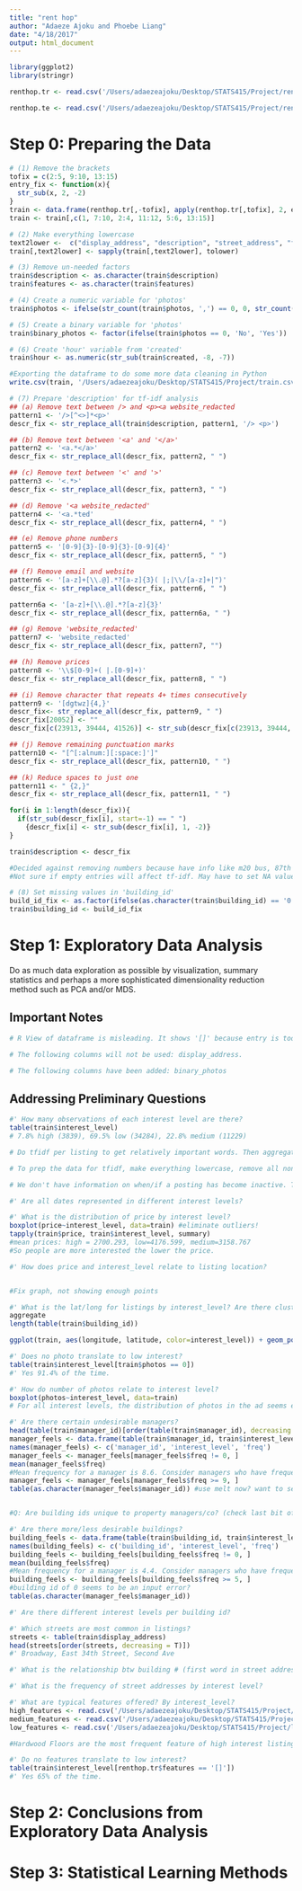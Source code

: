 ```yaml
---
title: "rent hop"
author: "Adaeze Ajoku and Phoebe Liang"
date: "4/18/2017"
output: html_document
---
```


```r
library(ggplot2)
library(stringr)
```

```r
renthop.tr <- read.csv('/Users/adaezeajoku/Desktop/STATS415/Project/renthop_tr.csv')

renthop.te <- read.csv('/Users/adaezeajoku/Desktop/STATS415/Project/renthop_te.csv')
```

# Step 0: Preparing the Data
```r
# (1) Remove the brackets
tofix = c(2:5, 9:10, 13:15)
entry_fix <- function(x){
  str_sub(x, 2, -2)
}
train <- data.frame(renthop.tr[,-tofix], apply(renthop.tr[,tofix], 2, entry_fix))
train <- train[,c(1, 7:10, 2:4, 11:12, 5:6, 13:15)]

# (2) Make everything lowercase
text2lower <-  c("display_address", "description", "street_address", "features")   
train[,text2lower] <- sapply(train[,text2lower], tolower) 

# (3) Remove un-needed factors
train$description <- as.character(train$description)
train$features <- as.character(train$features)

# (4) Create a numeric variable for 'photos'
train$photos <- ifelse(str_count(train$photos, ',') == 0, 0, str_count(train$photos, ',') + 1)

# (5) Create a binary variable for 'photos'
train$binary_photos <- factor(ifelse(train$photos == 0, 'No', 'Yes'))

# (6) Create 'hour' variable from 'created'
train$hour <- as.numeric(str_sub(train$created, -8, -7))

#Exporting the dataframe to do some more data cleaning in Python
write.csv(train, '/Users/adaezeajoku/Desktop/STATS415/Project/train.csv')

# (7) Prepare 'description' for tf-idf analysis
## (a) Remove text between /> and <p><a website_redacted
pattern1 <- '/>[^<>]*<p>'
descr_fix <- str_replace_all(train$description, pattern1, '/> <p>')

## (b) Remove text between '<a' and '</a>'
pattern2 <- '<a.*</a>'
descr_fix <- str_replace_all(descr_fix, pattern2, " ")

## (c) Remove text between '<' and '>'
pattern3 <- '<.*>'
descr_fix <- str_replace_all(descr_fix, pattern3, " ")

## (d) Remove '<a website_redacted'
pattern4 <- '<a.*ted'
descr_fix <- str_replace_all(descr_fix, pattern4, " ")

## (e) Remove phone numbers
pattern5 <- '[0-9]{3}-[0-9]{3}-[0-9]{4}'
descr_fix <- str_replace_all(descr_fix, pattern5, " ")

## (f) Remove email and website
pattern6 <- '[a-z]+[\\.@].*?[a-z]{3}( |;|\\/[a-z]+|")'
descr_fix <- str_replace_all(descr_fix, pattern6, " ")

pattern6a <- '[a-z]+[\\.@].*?[a-z]{3}'
descr_fix <- str_replace_all(descr_fix, pattern6a, " ")

## (g) Remove 'website_redacted'
pattern7 <- 'website_redacted'
descr_fix <- str_replace_all(descr_fix, pattern7, "")

## (h) Remove prices
pattern8 <- '\\$[0-9]+( |.[0-9]+)'
descr_fix <- str_replace_all(descr_fix, pattern8, " ")

## (i) Remove character that repeats 4+ times consecutively 
pattern9 <- '[dgtwz]{4,}'
descr_fix<- str_replace_all(descr_fix, pattern9, " ")
descr_fix[20052] <- ""
descr_fix[c(23913, 39444, 41526)] <- str_sub(descr_fix[c(23913, 39444, 41526)], 1, -7)

## (j) Remove remaining punctuation marks
pattern10 <- "[^[:alnum:][:space:]']"
descr_fix <- str_replace_all(descr_fix, pattern10, " ")

## (k) Reduce spaces to just one
pattern11 <- " {2,}"
descr_fix <- str_replace_all(descr_fix, pattern11, " ")

for(i in 1:length(descr_fix)){
  if(str_sub(descr_fix[i], start=-1) == " ")
    {descr_fix[i] <- str_sub(descr_fix[i], 1, -2)}
}

train$description <- descr_fix

#Decided against removing numbers because have info like m20 bus, 87th ave, etc.
#Not sure if empty entries will affect tf-idf. May have to set NA values

# (8) Set missing values in 'building_id'
build_id_fix <- as.factor(ifelse(as.character(train$building_id) == '0', NA, as.character(train$building_id)))
train$building_id <- build_id_fix
```

# Step 1: Exploratory Data Analysis
Do as much data exploration as possible by visualization, summary statistics and perhaps a more sophisticated dimensionality reduction method such as PCA and/or MDS. 

## Important Notes
```r
# R View of dataframe is misleading. It shows '[]' because entry is too long to display.

# The following columns will not be used: display_address. 

# The following columns have been added: binary_photos
```

## Addressing Preliminary Questions
```r
#' How many observations of each interest level are there?
table(train$interest_level)
# 7.8% high (3839), 69.5% low (34284), 22.8% medium (11229)
```

```r
# Do tfidf per listing to get relatively important words. Then aggregate by interest level.

# To prep the data for tfidf, make everything lowercase, remove all non-word characters, remove break tags, remove text between '<' and '/>' [but not if between div, strong, em tags], remove text between '<br />' and '<p>', remove '<p><a website_redacted', remove phone numbers. Replace any removals with blank space.

```

```r
# We don't have information on when/if a posting has become inactive. The only processing we can do here is to see if there are certain dates with higher amounts of one interest level versus another and then check the day of the week? We can do the same thing with hour of the day to see if a certain posting time is best. 

#' Are all dates represented in different interest levels?
```

```r
#' What is the distribution of price by interest level?
boxplot(price~interest_level, data=train) #eliminate outliers!
tapply(train$price, train$interest_level, summary)
#mean prices: high = 2700.293, low=4176.599, medium=3158.767
#So people are more interested the lower the price.

#' How does price and interest_level relate to listing location?
```

```r
```

```r
#Fix graph, not showing enough points

#' What is the lat/long for listings by interest_level? Are there clusters of regions by interest_level?
aggregate
length(table(train$building_id))

ggplot(train, aes(longitude, latitude, color=interest_level)) + geom_point() + geom_jitter(width=1)
```

```r
#' Does no photo translate to low interest?
table(train$interest_level[train$photos == 0])
#' Yes 91.4% of the time.

#' How do number of photos relate to interest level?
boxplot(photos~interest_level, data=train)
# For all interest levels, the distribution of photos in the ad seems equal. So perhaps having photo be a binary variable is a better option?
```

```r
#' Are there certain undesirable managers?
head(table(train$manager_id)[order(table(train$manager_id), decreasing = T)])
manager_feels <- data.frame(table(train$manager_id, train$interest_level))
names(manager_feels) <- c('manager_id', 'interest_level', 'freq')
manager_feels <- manager_feels[manager_feels$freq != 0, ]
mean(manager_feels$freq)
#Mean frequency for a manager is 8.6. Consider managers who have frequencies of 9 or greater.
manager_feels <- manager_feels[manager_feels$freq >= 9, ]
table(as.character(manager_feels$manager_id)) #use melt now? want to see how many frequency for each interest_level by manager_id.
```

```r
```

```r
#Q: Are building ids unique to property managers/co? (check last bit of description again building ids to see there are multiple companies in one building)

#' Are there more/less desirable buildings?
building_feels <- data.frame(table(train$building_id, train$interest_level))
names(building_feels) <- c('building_id', 'interest_level', 'freq')
building_feels <- building_feels[building_feels$freq != 0, ]
mean(building_feels$freq)
#Mean frequency for a manager is 4.4. Consider managers who have frequencies of 5 or greater.
building_feels <- building_feels[building_feels$freq >= 5, ]
#building id of 0 seems to be an input error?
table(as.character(manager_feels$manager_id))

#' Are there different interest levels per building id?
```

```r
#' Which streets are most common in listings?
streets <- table(train$display_address)
head(streets[order(streets, decreasing = T)])
#' Broadway, East 34th Street, Second Ave

#' What is the relationship btw building # (first word in street address) and building id?

#' What is the frequency of street addresses by interest level?
```

```r
#' What are typical features offered? By interest_level?
high_features <- read.csv('/Users/adaezeajoku/Desktop/STATS415/Project/high_features.csv')
medium_features <- read.csv('/Users/adaezeajoku/Desktop/STATS415/Project/medium_features.csv')
low_features <- read.csv('/Users/adaezeajoku/Desktop/STATS415/Project/low_features.csv')

#Hardwood Floors are the most frequent feature of high interest listings occurring 1986 times. Assuming the feature does not occur multiple times in the same listing that comprises, 51.7% of high interest listing.

#' Do no features translate to low interest?
table(train$interest_level[renthop.tr$features == '[]'])
#' Yes 65% of the time.
```

# Step 2: Conclusions from Exploratory Data Analysis


# Step 3: Statistical Learning Methods
